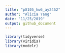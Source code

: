 ```yaml
---
title: "p8105_hw6_ay2452"
author: "Alicia Yang"
date: "11/25/2019"
output: github_document
---
```


```r
library(tidyverse)
library(viridis)
library(modelr)
```
